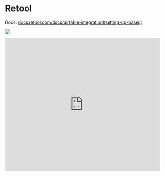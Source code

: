 
# Retool

Docs: [docs.retool.com/docs/airtable-integration#setting-up-baseql](https://docs.retool.com/docs/airtable-integration#setting-up-baseql)

![](/retool.gif)

<Bleed>
  <div style={{ padding: '4rem 2.5rem' }}>
    <iframe width="100%" height="430" src="https://www.youtube.com/embed/l_F33kr0dVg" frameBorder="0" allow="accelerometer; autoplay; clipboard-write; encrypted-media; gyroscope; picture-in-picture" allowFullScreen/>
  </div>
</Bleed>